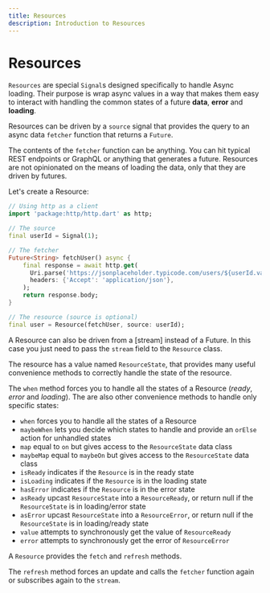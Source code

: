 ```yaml
---
title: Resources
description: Introduction to Resources
---
```


# Resources

`Resources` are special `Signal`s designed specifically to handle Async loading. Their purpose is wrap async values in a way that makes them easy to interact with handling the common states of a future __data__, __error__ and __loading__.

Resources can be driven by a `source` signal that provides the query to an async data `fetcher` function that returns a `Future`.

The contents of the `fetcher` function can be anything. You can hit typical REST endpoints or GraphQL or anything that generates a future. Resources are not opinionated on the means of loading the data, only that they are driven by futures.

Let's create a Resource:

```dart
// Using http as a client
import 'package:http/http.dart' as http;

// The source
final userId = Signal(1);

// The fetcher
Future<String> fetchUser() async {
    final response = await http.get(
      Uri.parse('https://jsonplaceholder.typicode.com/users/${userId.value}/'),
      headers: {'Accept': 'application/json'},
    );
    return response.body;
}

// The resource (source is optional)
final user = Resource(fetchUser, source: userId);
```

A Resource can also be driven from a [stream] instead of a Future.
In this case you just need to pass the `stream` field to the `Resource` class.

The resource has a value named `ResourceState`, that provides many useful convenience methods to correctly handle the state of the resource.

The `when` method forces you to handle all the states of a Resource (_ready_, _error_ and _loading_).
The are also other convenience methods to handle only specific states:
- `when` forces you to handle all the states of a Resource
- `maybeWhen` lets you decide which states to handle and provide an `orElse` action for unhandled states
- `map` equal to `on` but gives access to the `ResourceState` data class
- `maybeMap` equal to `maybeOn` but gives access to the `ResourceState` data class
- `isReady` indicates if the `Resource` is in the ready state
- `isLoading` indicates if the `Resource` is in the loading state
- `hasError` indicates if the `Resource` is in the error state
- `asReady` upcast `ResourceState` into a `ResourceReady`, or return null if the `ResourceState` is in loading/error state
- `asError` upcast `ResourceState` into a `ResourceError`, or return null if the `ResourceState` is in loading/ready state
- `value` attempts to synchronously get the value of `ResourceReady`
- `error` attempts to synchronously get the error of `ResourceError`

A `Resource` provides the `fetch` and `refresh` methods.

The `refresh` method forces an update and calls the `fetcher` function again or subscribes again to the `stream`.

